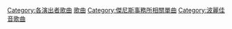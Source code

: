 {{DEFAULTSORT:Hikaru Genji}}
[[Category:各演出者歌曲|Category:各演出者歌曲]]
[[Category:光GENJI|歌曲]]
[[Category:傑尼斯事務所相關單曲|Category:傑尼斯事務所相關單曲]]
[[Category:波麗佳音歌曲|Category:波麗佳音歌曲]]